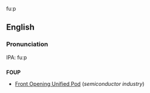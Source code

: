 fuːp

==English==
===Pronunciation===
IPA: fuːp
==={{initialism}}===
'''FOUP'''
*[[Front Opening Unified Pod]] (''semiconductor industry'')